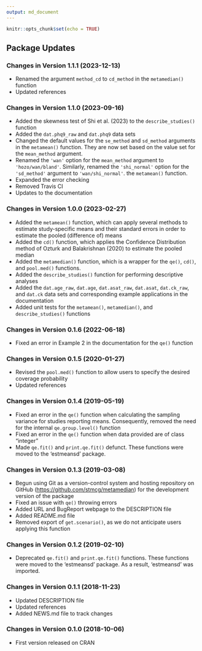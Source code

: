 ```yaml
---
output: md_document
---
```


```r
knitr::opts_chunk$set(echo = TRUE)
```

## Package Updates

### Changes in Version 1.1.1 (2023-12-13)
*  Renamed the argument `method_cd` to `cd_method` in the `metamedian()` 
   function
*  Updated references

### Changes in Version 1.1.0 (2023-09-16)
*  Added the skewness test of Shi et al. (2023) to the `describe_studies()` 
   function
*  Added the `dat.phq9_raw` and `dat.phq9` data sets
*  Changed the default values for the `se_method` and `sd_method` arguments in 
   the `metamean()` function. They are now set based on the value set for the 
   `mean_method` argument.
*  Renamed the `'wan'` option for the `mean_method` argument to 
   `'hozo/wan/bland'`. Similarly, renamed the `'shi_normal'` option for the 
   `'sd_method'` argument to `'wan/shi_normal'`.
   the `metamean()` function.
*  Expanded the error checking
*  Removed Travis CI
*  Updates to the documentation

### Changes in Version 1.0.0 (2023-02-27)
*  Added the `metamean()` function, which can apply several methods to estimate 
   study-specific means and their standard errors in order to estimate the 
   pooled (difference of) means
*  Added the `cd()` function, which applies the Confidence Distribution method 
   of Ozturk and Balakrishnan (2020) to estimate the pooled median
*  Added the `metamedian()` function, which is a wrapper for the `qe()`, `cd()`,
   and `pool.med()` functions.
*  Added the `describe_studies()` function for performing descriptive analyses
*  Added the `dat.age_raw`, `dat.age`, `dat.asat_raw`, `dat.asat`, 
   `dat.ck_raw`, and `dat.ck` data sets and corresponding example applications 
   in the documentation
*  Added unit tests for the `metamean()`, `metamedian()`, and 
   `describe_studies()` functions

### Changes in Version 0.1.6 (2022-06-18)
*  Fixed an error in Example 2 in the documentation for the `qe()` function

### Changes in Version 0.1.5 (2020-01-27)
*  Revised the `pool.med()` function to allow users to specify the desired coverage probability
*  Updated references

### Changes in Version 0.1.4 (2019-05-19)
*  Fixed an error in the `qe()` function when calculating the sampling variance 
   for studies reporting means. Consequently, removed the need for the internal 
   `qe.group.level()` function
*  Fixed an error in the `qe()` function when data provided are of class 
   "integer"
*  Made `qe.fit()` and `print.qe.fit()` defunct. These functions were moved to 
   the 'estmeansd' package. 

### Changes in Version 0.1.3 (2019-03-08)
*  Begun using Git as a version-control system and hosting repository on GitHub
   ([https://github.com/stmcg/metamedian](https://github.com/stmcg/metamedian))
   for the development version of the package
*  Fixed an issue with `qe()` throwing errors
*  Added URL and BugReport webpage to the DESCRIPTION file
*  Added README.md file
*  Removed export of `get.scenario()`, as we do not anticipate users applying 
   this function

### Changes in Version 0.1.2 (2019-02-10)
*  Deprecated `qe.fit()` and `print.qe.fit()` functions. These functions were 
   moved to the 'estmeansd' package. As a result, 'estmeansd' was imported.

### Changes in Version 0.1.1 (2018-11-23)
*  Updated DESCRIPTION file
*  Updated references
*  Added NEWS.md file to track changes

### Changes in Version 0.1.0 (2018-10-06)
*  First version released on CRAN

